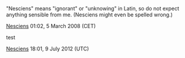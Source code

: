 "Nesciens" means "ignorant" or "unknowing" in Latin, so do not expect anything sensible from me. (Nesciens might even be spelled wrong.)

[[User:Nesciens|Nesciens]] 01:02, 5 March 2008 (CET)


test

[[User:Nesciens|Nesciens]] 18:01, 9 July 2012 (UTC)